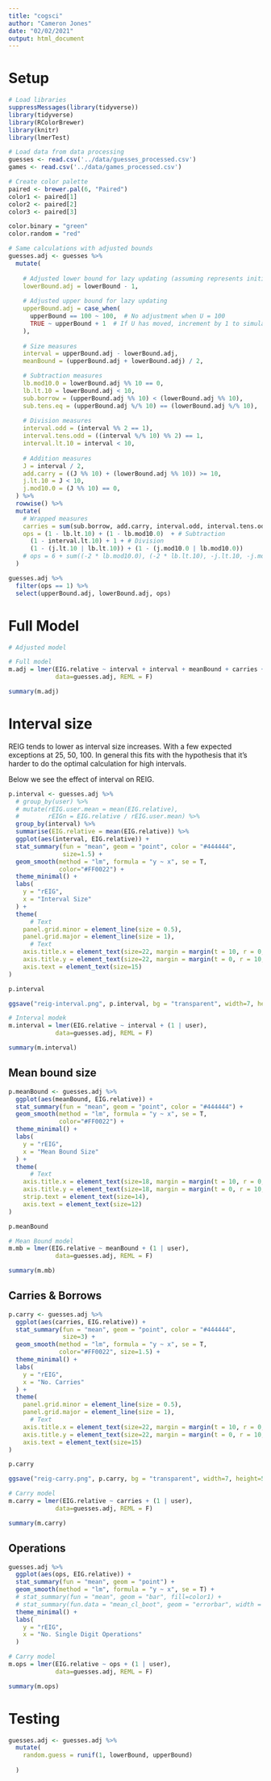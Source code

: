 ```yaml
---
title: "cogsci"
author: "Cameron Jones"
date: "02/02/2021"
output: html_document
---
```

# Setup

```r

# Load libraries
suppressMessages(library(tidyverse))
library(tidyverse)
library(RColorBrewer)
library(knitr)
library(lmerTest)

# Load data from data processing 
guesses <- read.csv('../data/guesses_processed.csv')
games <- read.csv('../data/games_processed.csv')

# Create color palette
paired <- brewer.pal(6, "Paired")
color1 <- paired[1]
color2 <- paired[2]
color3 <- paired[3]

color.binary = "green"
color.random = "red"
```

```r
# Same calculations with adjusted bounds
guesses.adj <- guesses %>%
  mutate(
    
    # Adjusted lower bound for lazy updating (assuming represents initial lb as 0)
    lowerBound.adj = lowerBound - 1,
    
    # Adjusted upper bound for lazy updating
    upperBound.adj = case_when(
      upperBound == 100 ~ 100,  # No adjustment when U = 100
      TRUE ~ upperBound + 1  # If U has moved, increment by 1 to simulate lazy updating
    ),
    
    # Size measures
    interval = upperBound.adj - lowerBound.adj,
    meanBound = (upperBound.adj + lowerBound.adj) / 2,

    # Subtraction measures
    lb.mod10.0 = lowerBound.adj %% 10 == 0,
    lb.lt.10 = lowerBound.adj < 10,
    sub.borrow = (upperBound.adj %% 10) < (lowerBound.adj %% 10),
    sub.tens.eq = (upperBound.adj %/% 10) == (lowerBound.adj %/% 10),
  
    # Division measures
    interval.odd = (interval %% 2 == 1),
    interval.tens.odd = ((interval %/% 10) %% 2) == 1,
    interval.lt.10 = interval < 10,
  
    # Addition measures
    J = interval / 2,
    add.carry = ((J %% 10) + (lowerBound.adj %% 10)) >= 10,
    j.lt.10 = J < 10,
    j.mod10.0 = (J %% 10) == 0,
  ) %>%
  rowwise() %>%
  mutate(
    # Wrapped measures
    carries = sum(sub.borrow, add.carry, interval.odd, interval.tens.odd),
    ops = (1 - lb.lt.10) + (1 - lb.mod10.0)  + # Subtraction
      (1 - interval.lt.10) + 1 + # Division
      (1 - (j.lt.10 | lb.lt.10)) + (1 - (j.mod10.0 | lb.mod10.0))
    # ops = 6 + sum((-2 * lb.mod10.0), (-2 * lb.lt.10), -j.lt.10, -j.mod10.0, -interval.lt.10)
  )

```

```r

guesses.adj %>%
  filter(ops == 1) %>%
  select(upperBound.adj, lowerBound.adj, ops)

```

# Full Model

```r

# Adjusted model

# Full model
m.adj = lmer(EIG.relative ~ interval + interval + meanBound + carries + ops + (1 | user),
             data=guesses.adj, REML = F)

summary(m.adj)

```


# Interval size

REIG tends to lower as interval size increases. With a few expected exceptions at 25, 50, 100. In general this fits with the hypothesis that it's harder to do the optimal calculation for high intervals.

Below we see the effect of interval on REIG.

```r

p.interval <- guesses.adj %>%
  # group_by(user) %>%
  # mutate(rEIG.user.mean = mean(EIG.relative),
  #        rEIGn = EIG.relative / rEIG.user.mean) %>%
  group_by(interval) %>%
  summarise(EIG.relative = mean(EIG.relative)) %>%
  ggplot(aes(interval, EIG.relative)) + 
  stat_summary(fun = "mean", geom = "point", color = "#444444",
               size=1.5) + 
  geom_smooth(method = "lm", formula = "y ~ x", se = T,
              color="#FF0022") + 
  theme_minimal() + 
  labs(
    y = "rEIG",
    x = "Interval Size"
  ) + 
  theme(
      # Text
    panel.grid.minor = element_line(size = 0.5),
    panel.grid.major = element_line(size = 1),
      # Text
    axis.title.x = element_text(size=22, margin = margin(t = 10, r = 0, b = 0, l = 0)),
    axis.title.y = element_text(size=22, margin = margin(t = 0, r = 10, b = 0, l = 0)),
    axis.text = element_text(size=15)
)

p.interval

```

```r

ggsave("reig-interval.png", p.interval, bg = "transparent", width=7, height=5)

```


```r


# Interval modek
m.interval = lmer(EIG.relative ~ interval + (1 | user),
             data=guesses.adj, REML = F)

summary(m.interval)

```

## Mean bound size

```r

p.meanBound <- guesses.adj %>%
  ggplot(aes(meanBound, EIG.relative)) + 
  stat_summary(fun = "mean", geom = "point", color = "#444444") + 
  geom_smooth(method = "lm", formula = "y ~ x", se = T,
              color="#FF0022") + 
  theme_minimal() + 
  labs(
    y = "rEIG",
    x = "Mean Bound Size"
  ) + 
  theme(
      # Text
    axis.title.x = element_text(size=18, margin = margin(t = 10, r = 0, b = 0, l = 0)),
    axis.title.y = element_text(size=18, margin = margin(t = 0, r = 10, b = 0, l = 0)),
    strip.text = element_text(size=14),
    axis.text = element_text(size=12)
)

p.meanBound

```

```r

# Mean Bound model
m.mb = lmer(EIG.relative ~ meanBound + (1 | user),
             data=guesses.adj, REML = F)

summary(m.mb)

```



## Carries & Borrows

```r

p.carry <- guesses.adj %>%
  ggplot(aes(carries, EIG.relative)) + 
  stat_summary(fun = "mean", geom = "point", color = "#444444",
               size=3) + 
  geom_smooth(method = "lm", formula = "y ~ x", se = T,
              color="#FF0022", size=1.5) + 
  theme_minimal() + 
  labs(
    y = "rEIG",
    x = "No. Carries"
  ) + 
  theme(
    panel.grid.minor = element_line(size = 0.5),
    panel.grid.major = element_line(size = 1),
      # Text
    axis.title.x = element_text(size=22, margin = margin(t = 10, r = 0, b = 0, l = 0)),
    axis.title.y = element_text(size=22, margin = margin(t = 0, r = 10, b = 0, l = 0)),
    axis.text = element_text(size=15)
)

p.carry

```
```r
ggsave("reig-carry.png", p.carry, bg = "transparent", width=7, height=5)
```

```r

# Carry model
m.carry = lmer(EIG.relative ~ carries + (1 | user),
             data=guesses.adj, REML = F)

summary(m.carry)

```


## Operations

```r

guesses.adj %>%
  ggplot(aes(ops, EIG.relative)) + 
  stat_summary(fun = "mean", geom = "point") +
  geom_smooth(method = "lm", formula = "y ~ x", se = T) +
  # stat_summary(fun = "mean", geom = "bar", fill=color1) +
  # stat_summary(fun.data = "mean_cl_boot", geom = "errorbar", width = 0.2, alpha = 0.5) +
  theme_minimal() + 
  labs(
    y = "rEIG",
    x = "No. Single Digit Operations"
  )

```

```r

# Carry model
m.ops = lmer(EIG.relative ~ ops + (1 | user),
             data=guesses.adj, REML = F)

summary(m.ops)

```


# Testing


```r

guesses.adj <- guesses.adj %>%
  mutate(
    random.guess = runif(1, lowerBound, upperBound)
    
  )



```
